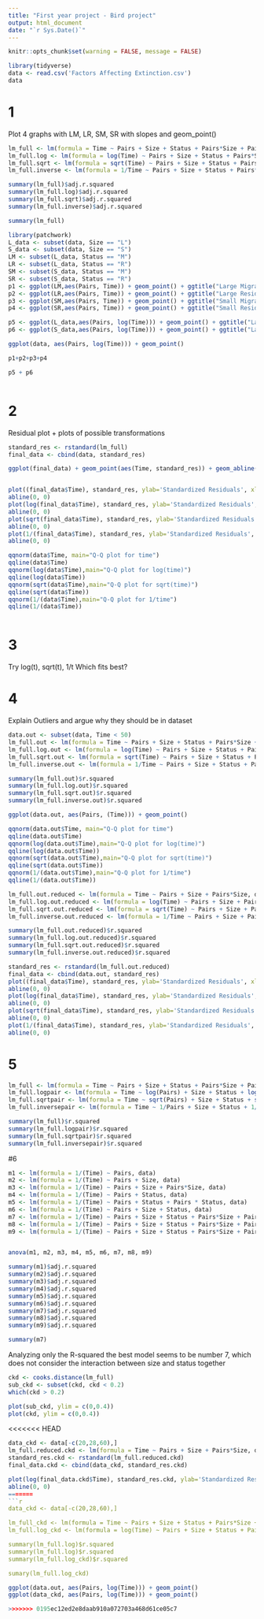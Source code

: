 ```yaml
---
title: "First year project - Bird project"
output: html_document
date: "`r Sys.Date()`"
---
```


```r
knitr::opts_chunk$set(warning = FALSE, message = FALSE) 
```


```r
library(tidyverse)
data <- read.csv('Factors Affecting Extinction.csv')
data
```


# 1 
Plot 4 graphs with LM, LR, SM, SR with slopes and geom_point()

```r



lm_full <- lm(formula = Time ~ Pairs + Size + Status + Pairs*Size + Pairs*Status + Size*Status + Pairs*Size*Status, data)
lm_full.log <- lm(formula = log(Time) ~ Pairs + Size + Status + Pairs*Size + Pairs * Status + Size*Status + Pairs*Size*Status, data)
lm_full.sqrt <- lm(formula = sqrt(Time) ~ Pairs + Size + Status + Pairs*Size + Pairs * Status + Size*Status + Pairs*Size*Status, data)
lm_full.inverse <- lm(formula = 1/Time ~ Pairs + Size + Status + Pairs*Size + Pairs * Status + Size*Status + Pairs*Size*Status, data)

summary(lm_full)$adj.r.squared
summary(lm_full.log)$adj.r.squared
summary(lm_full.sqrt)$adj.r.squared
summary(lm_full.inverse)$adj.r.squared

summary(lm_full)


```

```r
library(patchwork)
L_data <- subset(data, Size == "L")
S_data <- subset(data, Size == "S")
LM <- subset(L_data, Status == "M")
LR <- subset(L_data, Status == "R")
SM <- subset(S_data, Status == "M")
SR <- subset(S_data, Status == "R")
p1 <- ggplot(LM,aes(Pairs, Time)) + geom_point() + ggtitle("Large Migrant") + ylab("Time in thousands [Y]") + xlab("") + theme(plot.title = element_text(hjust = 0.5)) + stat_smooth(method = "lm", level = 0)
p2 <- ggplot(LR,aes(Pairs, Time)) + geom_point() + ggtitle("Large Resident")+ ylab("")  + xlab("") + theme(plot.title = element_text(hjust = 0.5))+ stat_smooth(method = "lm",level = 0)
p3 <- ggplot(SM,aes(Pairs, Time)) + geom_point() + ggtitle("Small Migrant") + ylab("Time in thousands [Y]") + xlab("Nr. of Pairs") + theme(plot.title = element_text(hjust = 0.5)) + stat_smooth(method = "lm",level = 0)
p4 <- ggplot(SR,aes(Pairs, Time)) + geom_point() + ggtitle("Small Resident") + ylab("") + xlab("Nr. of Pairs") + theme(plot.title = element_text(hjust = 0.5)) + stat_smooth(method = "lm",level = 0)

p5 <- ggplot(L_data,aes(Pairs, log(Time))) + geom_point() + ggtitle("Large Migrant") + ylab("Time in thousands [Y]") + xlab("") + theme(plot.title = element_text(hjust = 0.5)) + stat_smooth(method = "lm", level = 0)
p6 <- ggplot(S_data,aes(Pairs, log(Time))) + geom_point() + ggtitle("Large Resident")+ ylab("")  + xlab("") + theme(plot.title = element_text(hjust = 0.5))+ stat_smooth(method = "lm",level = 0)

ggplot(data, aes(Pairs, log(Time))) + geom_point()

p1+p2+p3+p4

p5 + p6



```

# 2
Residual plot + plots of possible transformations

```r

standard_res <- rstandard(lm_full)
final_data <- cbind(data, standard_res)

ggplot(final_data) + geom_point(aes(Time, standard_res)) + geom_abline(slope = 0)


plot((final_data$Time), standard_res, ylab='Standardized Residuals', xlab='Predicted values', main="Standard") 
abline(0, 0)
plot(log(final_data$Time), standard_res, ylab='Standardized Residuals', xlab='Predicted values', main="Log(t)") 
abline(0, 0)
plot(sqrt(final_data$Time), standard_res, ylab='Standardized Residuals', xlab='Predicted values', main = "sqrt(t)") 
abline(0, 0)
plot(1/(final_data$Time), standard_res, ylab='Standardized Residuals', xlab='Predicted values', main="1/time") 
abline(0, 0)


```

```r
qqnorm(data$Time, main="Q-Q plot for time")
qqline(data$Time)
qqnorm(log(data$Time),main="Q-Q plot for log(time)")
qqline(log(data$Time))
qqnorm(sqrt(data$Time),main="Q-Q plot for sqrt(time)")
qqline(sqrt(data$Time))
qqnorm(1/(data$Time),main="Q-Q plot for 1/time")
qqline(1/(data$Time))



```


# 3
Try log(t), sqrt(t), 1/t
Which fits best?

# 4
Explain Outliers and argue why they should be in dataset
```r
data.out <- subset(data, Time < 50)
lm_full.out <- lm(formula = Time ~ Pairs + Size + Status + Pairs*Size + Pairs * Status + Size*Status + Pairs*Size*Status, data.out)
lm_full.log.out <- lm(formula = log(Time) ~ Pairs + Size + Status + Pairs*Size + Pairs * Status + Size*Status + Pairs*Size*Status, data.out)
lm_full.sqrt.out <- lm(formula = sqrt(Time) ~ Pairs + Size + Status + Pairs*Size + Pairs * Status + Size*Status + Pairs*Size*Status, data.out)
lm_full.inverse.out <- lm(formula = 1/Time ~ Pairs + Size + Status + Pairs*Size + Pairs * Status + Size*Status + Pairs*Size*Status, data.out)

summary(lm_full.out)$r.squared
summary(lm_full.log.out)$r.squared
summary(lm_full.sqrt.out)$r.squared
summary(lm_full.inverse.out)$r.squared


```


```r
ggplot(data.out, aes(Pairs, (Time))) + geom_point()
```

```r
qqnorm(data.out$Time, main="Q-Q plot for time")
qqline(data.out$Time)
qqnorm(log(data.out$Time),main="Q-Q plot for log(time)")
qqline(log(data.out$Time))
qqnorm(sqrt(data.out$Time),main="Q-Q plot for sqrt(time)")
qqline(sqrt(data.out$Time))
qqnorm(1/(data.out$Time),main="Q-Q plot for 1/time")
qqline(1/(data.out$Time))

```

```r
lm_full.out.reduced <- lm(formula = Time ~ Pairs + Size + Pairs*Size, data.out)
lm_full.log.out.reduced <- lm(formula = log(Time) ~ Pairs + Size + Pairs*Size, data.out)
lm_full.sqrt.out.reduced <- lm(formula = sqrt(Time) ~ Pairs + Size + Pairs*Size, data.out)
lm_full.inverse.out.reduced <- lm(formula = 1/Time ~ Pairs + Size + Pairs*Size, data.out)

summary(lm_full.out.reduced)$r.squared
summary(lm_full.log.out.reduced)$r.squared
summary(lm_full.sqrt.out.reduced)$r.squared
summary(lm_full.inverse.out.reduced)$r.squared


```

```r
standard_res <- rstandard(lm_full.out.reduced)
final_data <- cbind(data.out, standard_res)
plot((final_data$Time), standard_res, ylab='Standardized Residuals', xlab='Predicted values', main="Standard") 
abline(0, 0)
plot(log(final_data$Time), standard_res, ylab='Standardized Residuals', xlab='Predicted values', main="Log(t)") 
abline(0, 0)
plot(sqrt(final_data$Time), standard_res, ylab='Standardized Residuals', xlab='Predicted values', main = "sqrt(t)") 
abline(0, 0)
plot(1/(final_data$Time), standard_res, ylab='Standardized Residuals', xlab='Predicted values', main="1/time")
abline(0, 0)

```


# 5 

```r
lm_full <- lm(formula = Time ~ Pairs + Size + Status + Pairs*Size + Pairs * Status + Size*Status + Pairs*Size*Status, data)
lm_full.logpair <- lm(formula = Time ~ log(Pairs) + Size + Status + log(Pairs)*Size + log(Pairs) * Status + Size*Status + log(Pairs)*Size*Status, data)
lm_full.sqrtpair <- lm(formula = Time ~ sqrt(Pairs) + Size + Status + sqrt(Pairs)*Size + sqrt(Pairs) * Status + Size*Status + sqrt(Pairs)*Size*Status, data)
lm_full.inversepair <- lm(formula = Time ~ 1/Pairs + Size + Status + 1/Pairs*Size + 1/Pairs * Status + Size*Status + 1/Pairs*Size*Status, data)

summary(lm_full)$r.squared
summary(lm_full.logpair)$r.squared
summary(lm_full.sqrtpair)$r.squared
summary(lm_full.inversepair)$r.squared


```

#6


```r

m1 <- lm(formula = 1/(Time) ~ Pairs, data)
m2 <- lm(formula = 1/(Time) ~ Pairs + Size, data)
m3 <- lm(formula = 1/(Time) ~ Pairs + Size + Pairs*Size, data)
m4 <- lm(formula = 1/(Time) ~ Pairs + Status, data)
m5 <- lm(formula = 1/(Time) ~ Pairs + Status + Pairs * Status, data)
m6 <- lm(formula = 1/(Time) ~ Pairs + Size + Status, data)
m7 <- lm(formula = 1/(Time) ~ Pairs + Size + Status + Pairs*Size + Pairs*Status, data)     
m8 <- lm(formula = 1/(Time) ~ Pairs + Size + Status + Pairs*Size + Pairs*Status + Pairs*Size*Status + Size*Status, data)
m9 <- lm(formula = 1/(Time) ~ Pairs + Size + Status + Pairs*Size + Pairs*Status + Pairs*Size*Status, data)


anova(m1, m2, m3, m4, m5, m6, m7, m8, m9)

summary(m1)$adj.r.squared
summary(m2)$adj.r.squared
summary(m3)$adj.r.squared
summary(m4)$adj.r.squared
summary(m5)$adj.r.squared
summary(m6)$adj.r.squared
summary(m7)$adj.r.squared
summary(m8)$adj.r.squared
summary(m9)$adj.r.squared

summary(m7)

```



###########

Analyzing only the R-squared the best model seems to be number 7, which does not consider the interaction between size and status together





```r
ckd <- cooks.distance(lm_full)
sub_ckd <- subset(ckd, ckd < 0.2)
which(ckd > 0.2)

plot(sub_ckd, ylim = c(0,0.4))
plot(ckd, ylim = c(0,0.4))

```
<<<<<<< HEAD


```r
data_ckd <- data[-c(20,28,60),]
lm_full.reduced.ckd <- lm(formula = Time ~ Pairs + Size + Pairs*Size, data_ckd)
standard_res.ckd <- rstandard(lm_full.reduced.ckd)
final_data.ckd <- cbind(data_ckd, standard_res.ckd)

plot(log(final_data.ckd$Time), standard_res.ckd, ylab='Standardized Residuals', xlab='Predicted values', main="Log(t)") 
abline(0, 0)
=======
```r
data_ckd <- data[-c(20,28,60),]

lm_full_ckd <- lm(formula = Time ~ Pairs + Size + Status + Pairs*Size + Pairs * Status + Size*Status + Pairs*Size*Status, data_ckd)
lm_full.log_ckd <- lm(formula = log(Time) ~ Pairs + Size + Status + Pairs*Size + Pairs * Status + Size*Status + Pairs*Size*Status, data_ckd)

summary(lm_full.log)$r.squared
summary(lm_full.log)$r.squared
summary(lm_full.log_ckd)$r.squared

sumary(lm_full.log_ckd)

```

```r

ggplot(data.out, aes(Pairs, log(Time))) + geom_point()
ggplot(data_ckd, aes(Pairs, log(Time))) + geom_point()
```

```r


>>>>>>> 0195ec12ed2e8daab910a072703a468d61ce05c7
```

